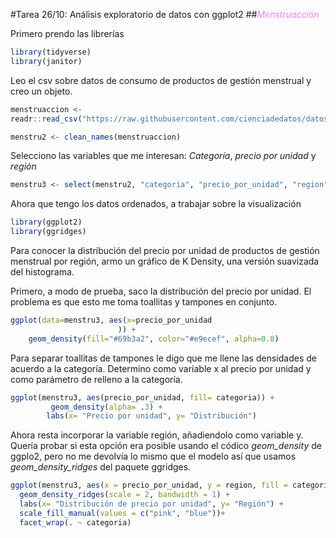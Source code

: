 



#Tarea 26/10: Análisis exploratorio de datos con ggplot2
##<span style="color:violet">_Menstruacción_

Primero prendo las librerías
```r
library(tidyverse)
library(janitor)
```
Leo el csv sobre datos de consumo de productos de gestión menstrual y creo un objeto. 

```r
menstruaccion <- 
readr::read_csv("https://raw.githubusercontent.com/cienciadedatos/datos-de-miercoles/master/datos/2019/2019-12-04/menstruaccion.csv")
```

```r

menstru2 <- clean_names(menstruaccion)
```

Selecciono las variables que me interesan: *Categoría*, *precio por unidad* y *región*

```r
menstru3 <- select(menstru2, "categoria", "precio_por_unidad", "region")

```


Ahora que tengo los datos ordenados, a trabajar sobre la visualización

```r
library(ggplot2)
library(ggridges)

```

Para conocer la distribución del precio por unidad de productos de gestión menstrual por región, armo un gráfico de K Density, una versión suavizada del histograma. 

Primero, a modo de prueba, saco la distribución del precio por unidad. El problema es que esto me toma toallitas y tampones en conjunto. 

```r

ggplot(data=menstru3, aes(x=precio_por_unidad
                        )) +
    geom_density(fill="#69b3a2", color="#e9ecef", alpha=0.8)                      
```

Para separar toallitas de tampones le digo que me llene las densidades de acuerdo a la categoría. Determino como variable x al precio por unidad y como parámetro de relleno a la categoría.

```r

ggplot(menstru3, aes(precio_por_unidad, fill= categoria)) + 
         geom_density(alpha= .3) +
        labs(x= "Precio por unidad", y= "Distribución")  

```

Ahora resta incorporar la variable región, añadiendolo como variable y. Quería probar si esta opción era posible usando el códico *geom_density* de ggplo2, pero no me devolvía lo mismo que el modelo así que usamos *geom_density_ridges* del paquete ggridges.

```r

ggplot(menstru3, aes(x = precio_por_unidad, y = region, fill = categoria, alpha= .4)) +
  geom_density_ridges(scale = 2, bandwidth = 1) +
  labs(x= "Distribución de precio por unidad", y= "Región") +
  scale_fill_manual(values = c("pink", "blue"))+
  facet_wrap(. ~ categoria) 

  
```

